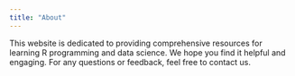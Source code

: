 ```yaml
---
title: "About"
---
```


This website is dedicated to providing comprehensive resources for learning R programming and data science. We hope you find it helpful and engaging. For any questions or feedback, feel free to contact us.